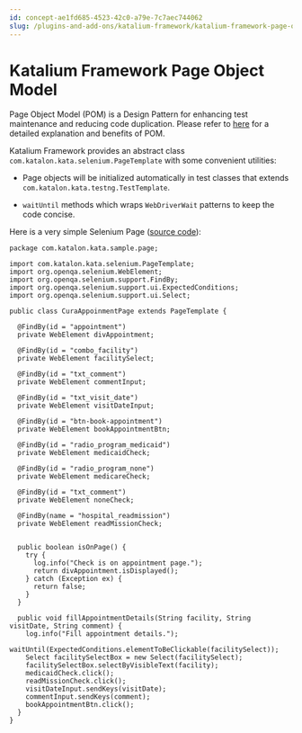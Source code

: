 ```yaml
---
id: concept-ae1fd685-4523-42c0-a79e-7c7aec744062
slug: /plugins-and-add-ons/katalium-framework/katalium-framework-page-object-model
---
```


# Katalium Framework Page Object Model

Page Object Model \(POM\) is a Design Pattern for enhancing test maintenance and reducing code duplication. Please refer to [here](https://www.seleniumhq.org/docs/06_test_design_considerations.jsp#page-object-design-pattern) for a detailed explanation and benefits of POM.

Katalium Framework provides an abstract class <code>com.katalon.kata.selenium.PageTemplate</code> with some convenient utilities:

-   Page objects will be initialized automatically in test classes that extends <code>com.katalon.kata.testng.TestTemplate</code>.

-   <code>waitUntil</code> methods which wraps <code>WebDriverWait</code> patterns to keep the code concise.


Here is a very simple Selenium Page \([source code](https://github.com/katalon-studio/katalium-sample/blob/master/src/test/java/com/katalon/kata/sample/page/CuraAppoinmentPage.java)\):

```
package com.katalon.kata.sample.page;

import com.katalon.kata.selenium.PageTemplate;
import org.openqa.selenium.WebElement;
import org.openqa.selenium.support.FindBy;
import org.openqa.selenium.support.ui.ExpectedConditions;
import org.openqa.selenium.support.ui.Select;

public class CuraAppoinmentPage extends PageTemplate {

  @FindBy(id = "appointment")
  private WebElement divAppointment;

  @FindBy(id = "combo_facility")
  private WebElement facilitySelect;

  @FindBy(id = "txt_comment")
  private WebElement commentInput;

  @FindBy(id = "txt_visit_date")
  private WebElement visitDateInput;

  @FindBy(id = "btn-book-appointment")
  private WebElement bookAppointmentBtn;

  @FindBy(id = "radio_program_medicaid")
  private WebElement medicaidCheck;

  @FindBy(id = "radio_program_none")
  private WebElement medicareCheck;

  @FindBy(id = "txt_comment")
  private WebElement noneCheck;

  @FindBy(name = "hospital_readmission")
  private WebElement readMissionCheck;


  public boolean isOnPage() {
    try {
      log.info("Check is on appointment page.");
      return divAppointment.isDisplayed();
    } catch (Exception ex) {
      return false;
    }
  }

  public void fillAppointmentDetails(String facility, String visitDate, String comment) {
    log.info("Fill appointment details.");
    waitUntil(ExpectedConditions.elementToBeClickable(facilitySelect));
    Select facilitySelectBox = new Select(facilitySelect);
    facilitySelectBox.selectByVisibleText(facility);
    medicaidCheck.click();
    readMissionCheck.click();
    visitDateInput.sendKeys(visitDate);
    commentInput.sendKeys(comment);
    bookAppointmentBtn.click();
  }
}

```